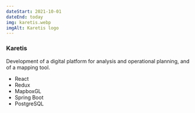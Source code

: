 ```yaml
---
dateStart: 2021-10-01
dateEnd: today
img: karetis.webp
imgAlt: Karetis logo
---
```



### Karetis

Development of a digital platform for analysis and operational planning, and of a mapping tool.

- <Icon name="simple-icons:react" /> React
- <Icon name="simple-icons:redux" /> Redux
- <Icon name="simple-icons:mapbox" /> MapboxGL
- <Icon name="simple-icons:springboot" /> Spring Boot
- <Icon name="simple-icons:postgresql" /> PostgreSQL
